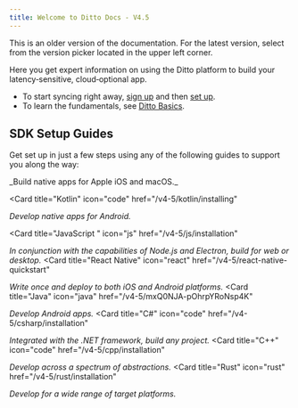 ```yaml
---
title: Welcome to Ditto Docs - V4.5
---
```


<Warning>
This is an older version of the documentation. For the latest version, select from the version picker located in the upper left corner.
</Warning>

Here you get expert information on using the Ditto platform to build your latency‑sensitive, cloud‑optional app.

- To start syncing right away, [sign up](./Onboarding.md) and then [set up]().&#x20;
- To learn the fundamentals, see [Ditto Basics](<./Ditto Basics.md>).

## SDK Setup Guides

Get set up in just a few steps using any of the following guides to support you along the way:

<CardGroup cols={3}>
  <Card
    title="Swift"
    icon="swift"
    href="/v4-5/swift/installation"
  >
_Build native apps for Apple iOS and macOS._
  </Card>

  <Card
    title="Kotlin"
    icon="code"
    href="/v4-5/kotlin/installing"
  >
_Develop native apps for Android._
  </Card>

  <Card
    title="JavaScript "
    icon="js"
    href="/v4-5/js/installation"
  >
_In conjunction with the capabilities of Node.js and Electron, build for web or desktop._
  </Card>  <Card
    title="React Native"
    icon="react"
    href="/v4-5/react-native-quickstart"
  >
_Write once and deploy to both iOS and Android platforms._
  </Card>  <Card
    title="Java"
    icon="java"
    href="/v4-5/mxQ0NJA-pOhrpYRoNsp4K"
  >
_Develop Android apps._
  </Card>  <Card
    title="C#"
    icon="code"
    href="/v4-5/csharp/installation"
  >
_Integrated with the .NET framework, build any project._
  </Card>  <Card
    title="C++"
    icon="code"
    href="/v4-5/cpp/installation"
  >
_Develop across a spectrum of abstractions._
  </Card>
   <Card
    title="Rust"
    icon="rust"
    href="/v4-5/rust/installation"
  >
_Develop for a wide range of target platforms._
  </Card>
</CardGroup>


